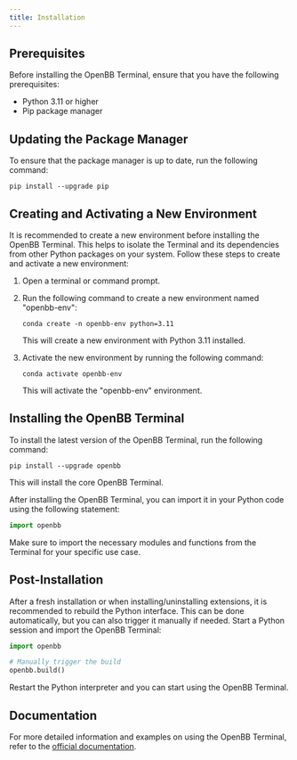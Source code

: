 ```yaml
---
title: Installation
---
```


## Prerequisites

Before installing the OpenBB Terminal, ensure that you have the following prerequisites:

- Python 3.11 or higher
- Pip package manager

## Updating the Package Manager

To ensure that the package manager is up to date, run the following command:

```console
pip install --upgrade pip
```

## Creating and Activating a New Environment

It is recommended to create a new environment before installing the OpenBB Terminal. This helps to isolate the Terminal and its dependencies from other Python packages on your system. Follow these steps to create and activate a new environment:

1. Open a terminal or command prompt.
2. Run the following command to create a new environment named "openbb-env":

   ```console
   conda create -n openbb-env python=3.11
   ```

   This will create a new environment with Python 3.11 installed.

3. Activate the new environment by running the following command:

   ```console
   conda activate openbb-env
   ```

   This will activate the "openbb-env" environment.

## Installing the OpenBB Terminal

To install the latest version of the OpenBB Terminal, run the following command:

```console
pip install --upgrade openbb
```

This will install the core OpenBB Terminal.

After installing the OpenBB Terminal, you can import it in your Python code using the following statement:

```python
import openbb
```

Make sure to import the necessary modules and functions from the Terminal for your specific use case.

## Post-Installation

After a fresh installation or when installing/uninstalling extensions, it is recommended to rebuild the Python interface. This can be done automatically, but you can also trigger it manually if needed. Start a Python session and import the OpenBB Terminal:

```python
import openbb

# Manually trigger the build
openbb.build()
```

Restart the Python interpreter and you can start using the OpenBB Terminal.

## Documentation

For more detailed information and examples on using the OpenBB Terminal, refer to the [official documentation](https://openbb-finance.github.io/OpenBBTerminal/).
